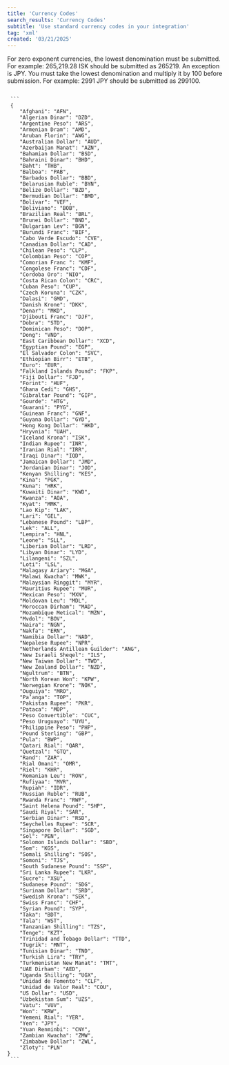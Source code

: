 ```yaml
---
title: 'Currency Codes'
search_results: 'Currency Codes'
subtitle: 'Use standard currency codes in your integration'
tag: 'xml'
created: '03/21/2025'
---
```

For zero exponent currencies, the lowest denomination must be submitted. For example: 265,219.28 ISK should be submitted as 265219. An exception is JPY. You must take the lowest denomination and multiply it by 100 before submission. For example: 2991 JPY should be submitted as 299100. 

<Code id="JSON" language="JSON" title="JSON" active>
 ```
 {
    "Afghani": "AFN",
    "Algerian Dinar": "DZD",
    "Argentine Peso": "ARS",
    "Armenian Dram": "AMD",
    "Aruban Florin": "AWG",
    "Australian Dollar": "AUD",
    "Azerbaijan Manat": "AZN",
    "Bahamian Dollar": "BSD",
    "Bahraini Dinar": "BHD",
    "Baht": "THB",
    "Balboa": "PAB",
    "Barbados Dollar": "BBD",
    "Belarusian Ruble": "BYN",
    "Belize Dollar": "BZD",
    "Bermudian Dollar": "BMD",
    "Bolívar": "VEF",
    "Boliviano": "BOB",
    "Brazilian Real": "BRL",
    "Brunei Dollar": "BND",
    "Bulgarian Lev": "BGN",
    "Burundi Franc": "BIF",
    "Cabo Verde Escudo": "CVE",
    "Canadian Dollar": "CAD",
    "Chilean Peso": "CLP",
    "Colombian Peso": "COP",
    "Comorian Franc ": "KMF",
    "Congolese Franc": "CDF",
    "Cordoba Oro": "NIO",
    "Costa Rican Colon": "CRC",
    "Cuban Peso": "CUP",
    "Czech Koruna": "CZK",
    "Dalasi": "GMD",
    "Danish Krone": "DKK",
    "Denar": "MKD",
    "Djibouti Franc": "DJF",
    "Dobra": "STD",
    "Dominican Peso": "DOP",
    "Dong": "VND",
    "East Caribbean Dollar": "XCD",
    "Egyptian Pound": "EGP",
    "El Salvador Colon": "SVC",
    "Ethiopian Birr": "ETB",
    "Euro": "EUR",
    "Falkland Islands Pound": "FKP",
    "Fiji Dollar": "FJD",
    "Forint": "HUF",
    "Ghana Cedi": "GHS",
    "Gibraltar Pound": "GIP",
    "Gourde": "HTG",
    "Guarani": "PYG",
    "Guinean Franc": "GNF",
    "Guyana Dollar": "GYD",
    "Hong Kong Dollar": "HKD",
    "Hryvnia": "UAH",
    "Iceland Krona": "ISK",
    "Indian Rupee": "INR",
    "Iranian Rial": "IRR",
    "Iraqi Dinar": "IQD",
    "Jamaican Dollar": "JMD",
    "Jordanian Dinar": "JOD",
    "Kenyan Shilling": "KES",
    "Kina": "PGK",
    "Kuna": "HRK",
    "Kuwaiti Dinar": "KWD",
    "Kwanza": "AOA",
    "Kyat": "MMK",
    "Lao Kip": "LAK",
    "Lari": "GEL",
    "Lebanese Pound": "LBP",
    "Lek": "ALL",
    "Lempira": "HNL",
    "Leone": "SLL",
    "Liberian Dollar": "LRD",
    "Libyan Dinar": "LYD",
    "Lilangeni": "SZL",
    "Loti": "LSL",
    "Malagasy Ariary": "MGA",
    "Malawi Kwacha": "MWK",
    "Malaysian Ringgit": "MYR",
    "Mauritius Rupee": "MUR",
    "Mexican Peso": "MXN",
    "Moldovan Leu": "MDL",
    "Moroccan Dirham": "MAD",
    "Mozambique Metical": "MZN",
    "Mvdol": "BOV",
    "Naira": "NGN",
    "Nakfa": "ERN",
    "Namibia Dollar": "NAD",
    "Nepalese Rupee": "NPR",
    "Netherlands Antillean Guilder": "ANG",
    "New Israeli Sheqel": "ILS",
    "New Taiwan Dollar": "TWD",
    "New Zealand Dollar": "NZD",
    "Ngultrum": "BTN",
    "North Korean Won": "KPW",
    "Norwegian Krone": "NOK",
    "Ouguiya": "MRO",
    "Pa’anga": "TOP",
    "Pakistan Rupee": "PKR",
    "Pataca": "MOP",
    "Peso Convertible": "CUC",
    "Peso Uruguayo": "UYU",
    "Philippine Peso": "PHP",
    "Pound Sterling": "GBP",
    "Pula": "BWP",
    "Qatari Rial": "QAR",
    "Quetzal": "GTQ",
    "Rand": "ZAR",
    "Rial Omani": "OMR",
    "Riel": "KHR",
    "Romanian Leu": "RON",
    "Rufiyaa": "MVR",
    "Rupiah": "IDR",
    "Russian Ruble": "RUB",
    "Rwanda Franc": "RWF",
    "Saint Helena Pound": "SHP",
    "Saudi Riyal": "SAR",
    "Serbian Dinar": "RSD",
    "Seychelles Rupee": "SCR",
    "Singapore Dollar": "SGD",
    "Sol": "PEN",
    "Solomon Islands Dollar": "SBD",
    "Som": "KGS",
    "Somali Shilling": "SOS",
    "Somoni": "TJS",
    "South Sudanese Pound": "SSP",
    "Sri Lanka Rupee": "LKR",
    "Sucre": "XSU",
    "Sudanese Pound": "SDG",
    "Surinam Dollar": "SRD",
    "Swedish Krona": "SEK",
    "Swiss Franc": "CHF",
    "Syrian Pound": "SYP",
    "Taka": "BDT",
    "Tala": "WST",
    "Tanzanian Shilling": "TZS",
    "Tenge": "KZT",
    "Trinidad and Tobago Dollar": "TTD",
    "Tugrik": "MNT",
    "Tunisian Dinar": "TND",
    "Turkish Lira": "TRY",
    "Turkmenistan New Manat": "TMT",
    "UAE Dirham": "AED",
    "Uganda Shilling": "UGX",
    "Unidad de Fomento": "CLF",
    "Unidad de Valor Real": "COU",
    "US Dollar": "USD",
    "Uzbekistan Sum": "UZS",
    "Vatu": "VUV",
    "Won": "KRW",
    "Yemeni Rial": "YER",
    "Yen": "JPY",
    "Yuan Renminbi": "CNY",
    "Zambian Kwacha": "ZMW",
    "Zimbabwe Dollar": "ZWL",
    "Zloty": "PLN"
}
 ```
</Code>
